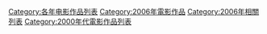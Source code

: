 {{Categories by country|nocat}}

[[Category:各年电影作品列表|Category:各年电影作品列表]]
[[Category:2006年電影作品|Category:2006年電影作品]]
[[Category:2006年相關列表|Category:2006年相關列表]]
[[Category:2000年代電影作品列表|Category:2000年代電影作品列表]]